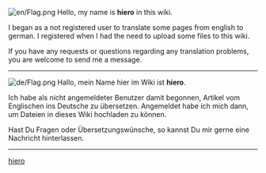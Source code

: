 [[File:en/Flag.png]]
Hello, my name is '''hiero''' in this wiki.

I began as a not registered user to translate some pages from english to german. I registered when I had the need to upload some files to this wiki.

If you have any requests or questions regarding any translation problems, you are welcome to send me a message.
----
[[File:de/Flag.png]]
Hallo, mein Name hier im Wiki ist '''hiero'''.

Ich habe als nicht angemeldeter Benutzer damit begonnen, Artikel vom Englischen ins Deutsche zu übersetzen. Angemeldet habe ich mich dann, um Dateien in dieses Wiki hochladen zu können.

Hast Du Fragen oder Übersetzungswünsche, so kannst Du mir gerne eine Nachricht hinterlassen.
----

[[Category:en/German translators|hiero]]